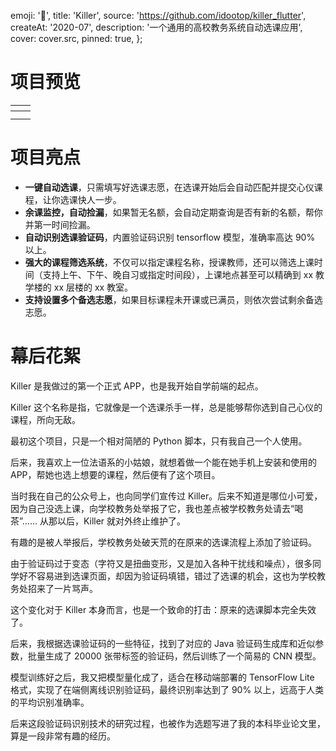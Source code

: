 
  emoji: '🥷️',
  title: 'Killer',
  source: 'https://github.com/idootop/killer_flutter',
  createAt: '2020-07',
  description: '一个通用的高校教务系统自动选课应用',
  cover: cover.src,
  pinned: true,
};

# 项目预览







|    <TableImage src={home.src} alt='首页'/>    | <TableImage src={captcha.src} alt='验证码识别'/> |
| :-------------------------------------------: | ------------------------------------------------ |
| <TableImage src={school.src} alt='选课时间'/> | <TableImage src={teacher.src} alt='选课志愿'/>   |
| <TableImage src={start.src} alt='开始选课'/>  | <TableImage src={success.src} alt='选课成功'/>   |

# 项目亮点

- **一键自动选课**，只需填写好选课志愿，在选课开始后会自动匹配并提交心仪课程，让你选课快人一步。
- **余课监控，自动捡漏**，如果暂无名额，会自动定期查询是否有新的名额，帮你并第一时间捡漏。
- **自动识别选课验证码**，内置验证码识别 tensorflow 模型，准确率高达 90% 以上。
- **强大的课程筛选系统**，不仅可以指定课程名称，授课教师，还可以筛选上课时间（支持上午、下午、晚自习或指定时间段），上课地点甚至可以精确到 xx 教学楼的 xx 层楼的 xx 教室。
- **支持设置多个备选志愿**，如果目标课程未开课或已满员，则依次尝试剩余备选志愿。

# 幕后花絮

Killer 是我做过的第一个正式 APP，也是我开始自学前端的起点。

Killer 这个名称是指，它就像是一个选课杀手一样，总是能够帮你选到自己心仪的课程，所向无敌。

最初这个项目，只是一个相对简陋的 Python 脚本，只有我自己一个人使用。

后来，我喜欢上一位法语系的小姑娘，就想着做一个能在她手机上安装和使用的 APP，帮她也选上想要的课程，然后便有了这个项目。

当时我在自己的公众号上，也向同学们宣传过 Killer。后来不知道是哪位小可爱，因为自己没选上课，向学校教务处举报了它，我也差点被学校教务处请去“喝茶”…… 从那以后，Killer 就对外终止维护了。

有趣的是被人举报后，学校教务处破天荒的在原来的选课流程上添加了验证码。

由于验证码过于变态（字符又是扭曲变形，又是加入各种干扰线和噪点），很多同学好不容易进到选课页面，却因为验证码填错，错过了选课的机会，这也为学校教务处招来了一片骂声。

这个变化对于 Killer 本身而言，也是一个致命的打击：原来的选课脚本完全失效了。

后来，我根据选课验证码的一些特征，找到了对应的 Java 验证码生成库和近似参数，批量生成了 20000 张带标签的验证码，然后训练了一个简易的 CNN 模型。


<BaseImage src={model.src} alt="模型结构" />


<BaseImage src={captchas.src} alt="验证码数据集" />

模型训练好之后，我又把模型量化成了，适合在移动端部署的 TensorFlow Lite 格式，实现了在端侧离线识别验证码，最终识别率达到了 90% 以上，远高于人类的平均识别准确率。


<BaseImage src={acc.src} />

后来这段验证码识别技术的研究过程，也被作为选题写进了我的本科毕业论文里，算是一段非常有趣的经历。
